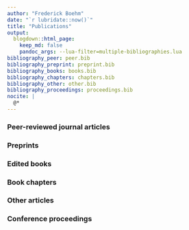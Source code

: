 ```yaml
--- 
author: "Frederick Boehm"
date: "`r lubridate::now()`" 
title: "Publications"
output:
  blogdown::html_page:
    keep_md: false
    pandoc_args: --lua-filter=multiple-bibliographies.lua
bibliography_peer: peer.bib
bibliography_preprint: preprint.bib
bibliography_books: books.bib
bibliography_chapters: chapters.bib
bibliography_other: other.bib
bibliography_proceedings: proceedings.bib
nocite: |
  @*
--- 
```



### Peer-reviewed journal articles

::: {#refs_peer}
:::


### Preprints

::: {#refs_preprint}
:::


### Edited books

::: {#refs_books}
:::


### Book chapters

::: {#refs_chapters}
:::


### Other articles

::: {#refs_other}
:::


### Conference proceedings

::: {#refs_proceedings}
:::


